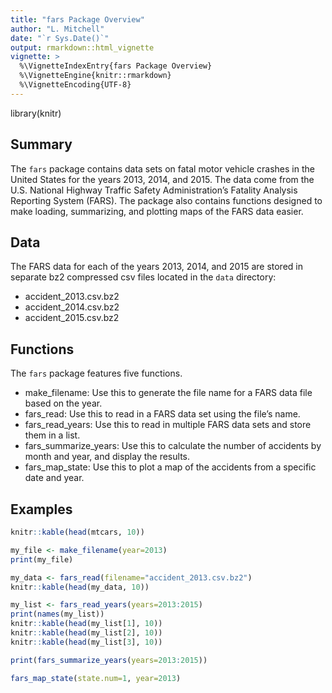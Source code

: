 ```yaml
---
title: "fars Package Overview"
author: "L. Mitchell"
date: "`r Sys.Date()`"
output: rmarkdown::html_vignette
vignette: >
  %\VignetteIndexEntry{fars Package Overview}
  %\VignetteEngine{knitr::rmarkdown}
  %\VignetteEncoding{UTF-8}
---
```


library(knitr)

## Summary
The `fars` package contains data sets on fatal motor vehicle crashes in the 
United States for the years 2013, 2014, and 2015. The data come from the 
U.S. National Highway Traffic Safety Administration's Fatality Analysis 
Reporting System (FARS). The package also contains functions designed to make 
loading, summarizing, and plotting maps of the FARS data easier.

## Data

The FARS data for each of the years 2013, 2014, and 2015 are stored in separate 
bz2 compressed csv files located in the `data` directory:

- accident_2013.csv.bz2
- accident_2014.csv.bz2
- accident_2015.csv.bz2

## Functions

The `fars` package features five functions. 

- make_filename: Use this to generate the file name for a FARS data file 
based on the year.
- fars_read: Use this to read in a FARS data set using the file's name.
- fars_read_years: Use this to read in multiple FARS data sets and store 
them in a list.
- fars_summarize_years: Use this to calculate the number of accidents by 
month and year, and display the results.
- fars_map_state: Use this to plot a map of the accidents from a specific 
date and year.

## Examples

```r
knitr::kable(head(mtcars, 10))

my_file <- make_filename(year=2013)
print(my_file)

my_data <- fars_read(filename="accident_2013.csv.bz2")
knitr::kable(head(my_data, 10))

my_list <- fars_read_years(years=2013:2015)
print(names(my_list))
knitr::kable(head(my_list[1], 10))
knitr::kable(head(my_list[2], 10))
knitr::kable(head(my_list[3], 10))

print(fars_summarize_years(years=2013:2015))

fars_map_state(state.num=1, year=2013)
```
